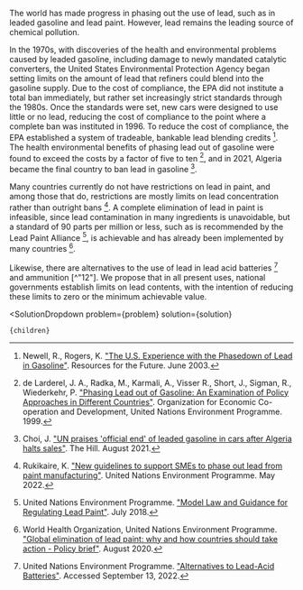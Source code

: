 

The world has made progress in phasing out the use of lead, such as in leaded gasoline and lead paint. However, lead remains the leading source of chemical pollution.

In the 1970s, with discoveries of the health and environmental problems caused by leaded gasoline, including damage to newly mandated catalytic converters, the United States Environmental Protection Agency began setting limits on the amount of lead that refiners could blend into the gasoline supply. Due to the cost of compliance, the EPA did not institute a total ban immediately, but rather set increasingly strict standards through the 1980s. Once the standards were set, new cars were designed to use little or no lead, reducing the cost of compliance to the point where a complete ban was instituted in 1996. To reduce the cost of compliance, the EPA established a system of tradeable, bankable lead blending credits [^"8"]. The health environmental benefits of phasing lead out of gasoline were found to exceed the costs by a factor of five to ten [^"2"], and in 2021, Algeria became the final country to ban lead in gasoline [^"1"].

Many countries currently do not have restrictions on lead in paint, and among those that do, restrictions are mostly limits on lead concentration rather than outright bans [^"9"]. A complete elimination of lead in paint is infeasible, since lead contamination in many ingredients is unavoidable, but a standard of 90 parts per million or less, such as is recommended by the Lead Paint Alliance [^"13"], is achievable and has already been implemented by many countries [^"14"].

Likewise, there are alternatives to the use of lead in lead acid batteries [^"11"] and ammunition [^"12"]. We propose that in all present uses, national governments establish limits on lead contents, with the intention of reducing these limits to zero or the minimum achievable value.

[^"1"]: Choi, J. ["UN praises 'official end' of leaded gasoline in cars after Algeria halts sales"](https://thehill.com/policy/energy-environment/570023-un-praises-official-end-of-leaded-gasoline-in-cars-after-algeria/). The Hill. August 2021.

[^"2"]: de Larderel, J. A., Radka, M., Karmali, A., Visser R., Short, J., Sigman, R., Wiederkehr, P. ["Phasing Lead out of Gasoline: An Examination of Policy Approaches in Different Countries"](https://www.oecd.org/env/ehs/risk-management/1937036.pdf). Organization for Economic Co-operation and Development, United Nations Environment Programme. 1999.

[^"8"]: Newell, R., Rogers, K. ["The U.S. Experience with the Phasedown of Lead in Gasoline"](http://citeseerx.ist.psu.edu/viewdoc/summary?doi=10.1.1.649.6577). Resources for the Future. June 2003.

[^"9"]: Rukikaire, K. ["New guidelines to support SMEs to phase out lead from paint manufacturing"](https://www.unep.org/news-and-stories/press-release/new-guidelines-support-smes-phase-out-lead-paint-manufacturing). United Nations Environment Programme. May 2022.

[^"11"]: United Nations Environment Programme. ["Alternatives to Lead-Acid Batteries"](https://wedocs.unep.org/bitstream/handle/20.500.11822/27402/ALAB.pdf?sequence=1&isAllowed=y). Accessed September 13, 2022.

[^"13"]: United Nations Environment Programme. ["Model Law and Guidance for Regulating Lead Paint"](https://www.unep.org/resources/publication/model-law-and-guidance-regulating-lead-paint). July 2018.

[^"14"]: World Health Organization, United Nations Environment Programme. ["Global elimination of lead paint: why and how countries should take action - Policy brief"](https://www.who.int/publications/i/item/9789240005167). August 2020.

  <SolutionDropdown 
    problem={problem} 
    solution={solution}
  >
    {children}
  </SolutionDropdown>